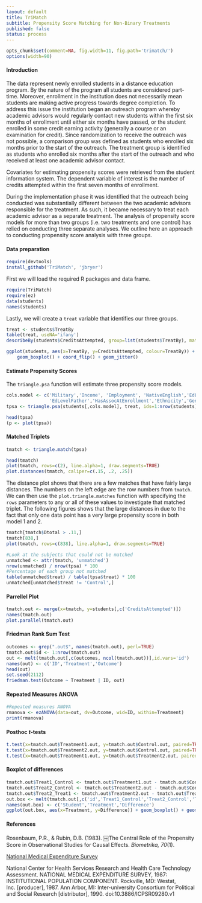 ```yaml
---
layout: default	
title: TriMatch
subtitle: Propensity Score Matching for Non-Binary Treatments
published: false
status: process
---
```

```r
opts_chunk$set(comment=NA, fig.width=11, fig.path='trimatch/')
options(width=90)
```

#### Introduction

The data represent newly enrolled students in a distance education program. By the nature of the program all students are considered part-time. Moreover, enrollment in the institution does not necessarily mean students are making active progress towards degree completion. To address this issue the institution began an outreach program whereby academic advisors would regularly contact new students within the first six months of enrollment until either six months have passed, or the student enrolled in some credit earning activity (generally a course or an examination for credit). Since randomization to receive the outreach was not possible, a comparison group was defined as students who enrolled six months prior to the start of the outreach. The treatment group is identified as students who enrolled six months after the start of the outreach and who received at least one academic advisor contact. 

Covariates for estimating propensity scores were retrieved from the student information system. The dependent variable of interest is the number of credits attempted within the first seven months of enrollment.

During the implementation phase it was identified that the outreach being conducted was substantially different between the two academic advisors responsible for the treatment. As such, it became necessary to treat each academic advisor as a separate treatment. The analysis of propensity score models for more than two groups (i.e. two treatments and one control) has relied on conducting three separate analyses. We outline here an approach to conducting propensity score analysis with three groups. 

#### Data preparation

```r
require(devtools)
install_github('TriMatch', 'jbryer')
```

First we will load the required R packages and data frame.

```r
require(TriMatch)
require(ez)
data(students)
names(students)
```


Lastly, we will create a `treat` variable that identifies our three groups.

```r
treat <- students$TreatBy
table(treat, useNA='ifany')
describeBy(students$CreditsAttempted, group=list(students$TreatBy), mat=TRUE, skew=FALSE)
```

```r
ggplot(students, aes(x=TreatBy, y=CreditsAttempted, colour=TreatBy)) + 
	geom_boxplot() + coord_flip() + geom_jitter()
```

#### Estimate Propensity Scores

The `triangle.psa` function will estimate three propensity score models.

```r
cols.model <- c('Military','Income', 'Employment', 'NativeEnglish','EdLevelMother',
				'EdLevelFather','HasAssocAtEnrollment','Ethnicity','Gender','Age')
tpsa <- triangle.psa(students[,cols.model], treat, ids=1:nrow(students))
```


```r
head(tpsa)
(p <- plot(tpsa))
```

#### Matched Triplets

```r
tmatch <- triangle.match(tpsa)
```

```r
head(tmatch)
plot(tmatch, rows=c(2), line.alpha=1, draw.segments=TRUE)
plot.distances(tmatch, caliper=c(.15, .2, .25))
```

The distance plot shows that there are a few matches that have fairly large distances. The numbers on the left edge are the row numbers from `tmatch`. We can then use the `plot.triangle.matches` function with specifying the `rows` parameters to any or all of these values to investigate that matched triplet. The following figures shows that the large distances in due to the fact that only one data point has a very large propensity score in both model 1 and 2.

```r
tmatch[tmatch$Dtotal > .11,]
tmatch[838,]
plot(tmatch, rows=c(838), line.alpha=1, draw.segments=TRUE)
```

```r
#Look at the subjects that could not be matched
unmatched <- attr(tmatch, 'unmatched')
nrow(unmatched) / nrow(tpsa) * 100
#Percentage of each group not matched
table(unmatched$treat) / table(tpsa$treat) * 100 
unmatched[unmatched$treat != 'Control',]
```

#### Parrellel Plot

```r
tmatch.out <- merge(x=tmatch, y=students[,c('CreditsAttempted')])
names(tmatch.out)
plot.parallel(tmatch.out)
```

#### Friedman Rank Sum Test

```r
outcomes <- grep(".out$", names(tmatch.out), perl=TRUE)
tmatch.out$id <- 1:nrow(tmatch.out)
out <- melt(tmatch.out[,c(outcomes, ncol(tmatch.out))],id.vars='id')
names(out) <- c('ID','Treatment','Outcome')
head(out)
set.seed(2112)
friedman.test(Outcome ~ Treatment | ID, out)
```

#### Repeated Measures ANOVA

```r
#Repeated measures ANOVA
rmanova <- ezANOVA(data=out, dv=Outcome, wid=ID, within=Treatment)
print(rmanova)
```

#### Posthoc *t*-tests

```r
t.test(x=tmatch.out$Treatment1.out, y=tmatch.out$Control.out, paired=TRUE)
t.test(x=tmatch.out$Treatment2.out, y=tmatch.out$Control.out, paired=TRUE)
t.test(x=tmatch.out$Treatment1.out, y=tmatch.out$Treatment2.out, paired=TRUE)
```

#### Boxplot of differences

```r
tmatch.out$Treat1_Control <- tmatch.out$Treatment1.out - tmatch.out$Control.out
tmatch.out$Treat2_Control <- tmatch.out$Treatment2.out - tmatch.out$Control.out
tmatch.out$Treat2_Treat1 <- tmatch.out$Treatment2.out - tmatch.out$Treatment1.out
out.box <- melt(tmatch.out[,c('id','Treat1_Control','Treat2_Control','Treat2_Treat1')], id.vars='id')
names(out.box) <- c('Student','Treatment','Difference')
ggplot(out.box, aes(x=Treatment, y=Difference)) + geom_boxplot() + geom_hline(yintercept=0)
```

#### References

Rosenbaum, P.R., & Rubin, D.B. (1983). ￼The Central Role of the Propensity Score in Observational Studies for Causal Effects. *Biometrika, 70*(1).

[National Medical Expenditure Survey](http://dx.doi.org/10.3886/ICPSR09280.v1)

National Center for Health Services Research and Health Care Technology Assessment. NATIONAL MEDICAL EXPENDITURE SURVEY, 1987: INSTITUTIONAL POPULATION COMPONENT. Rockville, MD: Westat, Inc. [producer], 1987. Ann Arbor, MI: Inter-university Consortium for Political and Social Research [distributor], 1990. doi:10.3886/ICPSR09280.v1
